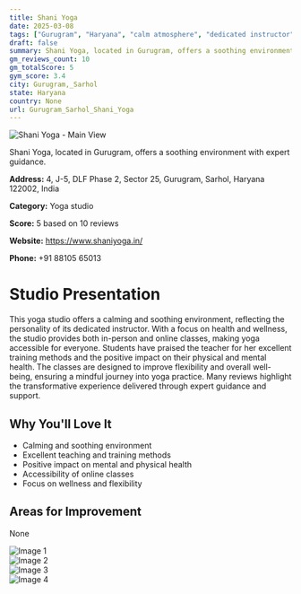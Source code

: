 ```yaml
---
title: Shani Yoga
date: 2025-03-08
tags: ["Gurugram", "Haryana", "calm atmosphere", "dedicated instructor", "Gurugram, Sarhol"]  
draft: false
summary: Shani Yoga, located in Gurugram, offers a soothing environment with expert guidance.
gm_reviews_count: 10
gm_totalScore: 5
gym_score: 3.4
city: Gurugram,_Sarhol
state: Haryana
country: None
url: Gurugram_Sarhol_Shani_Yoga
---
```


<div className="aspect-[16/9] relative my-8">
  <img 
    src="https://lh5.googleusercontent.com/p/AF1QipMP96QBmVhOJCD7ZjymPWwzogYH6x02DqjuTJy2=w1920-h1080-k-no"
    alt="Shani Yoga - Main View"
    className="object-cover absolute inset-0 w-full h-full rounded-lg"
  />
</div>

Shani Yoga, located in Gurugram, offers a soothing environment with expert guidance.

**Address:** 4, J-5, DLF Phase 2, Sector 25, Gurugram, Sarhol, Haryana 122002, India

**Category:** Yoga studio

**Score:** 5 based on 10 reviews

**Website:** https://www.shaniyoga.in/

**Phone:** +91 88105 65013

# Studio Presentation

This yoga studio offers a calming and soothing environment, reflecting the personality of its dedicated instructor. With a focus on health and wellness, the studio provides both in-person and online classes, making yoga accessible for everyone. Students have praised the teacher for her excellent training methods and the positive impact on their physical and mental health. The classes are designed to improve flexibility and overall well-being, ensuring a mindful journey into yoga practice. Many reviews highlight the transformative experience delivered through expert guidance and support.

## Why You'll Love It

- Calming and soothing environment
- Excellent teaching and training methods
- Positive impact on mental and physical health
- Accessibility of online classes
- Focus on wellness and flexibility

## Areas for Improvement

None

<div className="grid grid-cols-1 xl:grid-cols-2 gap-4 my-8">
<div className="aspect-[4/3] relative"><img src="https://lh5.googleusercontent.com/p/AF1QipOtuOddwXAuoTAIGc8Yp_fHGO6-0ipUgrVwVFVR=w1920-h1080-k-no" alt="Image 1" className="object-cover absolute inset-0 w-full h-full rounded-lg" /></div>
<div className="aspect-[4/3] relative"><img src="https://lh5.googleusercontent.com/p/AF1QipM2KxcYdAKmTfETcLPF6wQdmrmUT1Tvc9s-o2PF=w1920-h1080-k-no" alt="Image 2" className="object-cover absolute inset-0 w-full h-full rounded-lg" /></div>
<div className="aspect-[4/3] relative"><img src="https://lh5.googleusercontent.com/p/AF1QipMxglIFEND4UA6WK_iaL7n1OOf3ws4tCgGl8mM1=w1920-h1080-k-no" alt="Image 3" className="object-cover absolute inset-0 w-full h-full rounded-lg" /></div>
<div className="aspect-[4/3] relative"><img src="https://lh5.googleusercontent.com/p/AF1QipN-6ursSBqlSFWeth7sL34YrBq4COF2PGRmZp0P=w1920-h1080-k-no" alt="Image 4" className="object-cover absolute inset-0 w-full h-full rounded-lg" /></div>
</div>
